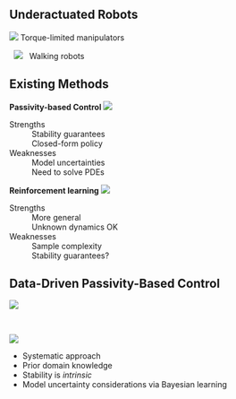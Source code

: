 ## Underactuated Robots

::: {layout-ncol=2}
![](contents/assets/manipulator.jpg){fig-align="center"}
Torque-limited manipulators

&nbsp;
![](contents/assets/underactuation-illustration.png){fig-align="center"}
&nbsp;
Walking robots
:::



## Existing Methods {.smaller transition="fade"}
<!-- ###################################################################### -->

:::: {.fragment .semi-fade-out fragment-index=1}
::: {layout="[100,-5,60]" layout-valign="center"}
__Passivity-based Control__
![](contents/assets/pbc-outline.svg)

Strengths
: 
Stability guarantees \
Closed-form policy

Weaknesses
: 
Model uncertainties \
Need to solve PDEs
:::
::::

:::: {.fragment fragment-index=1}
::: {layout="[100,-5,60]" layout-valign="center"}
__Reinforcement learning__
![](contents/assets/rl-outline.svg)

Strengths
: 
More general \
Unknown dynamics OK

Weaknesses
: 
Sample complexity \
Stability guarantees?
:::
::::


<!-- ## {background-image="https://c.tenor.com/EstKpPVveyYAAAAC/both-agree.gif" background-size="50%" visibility="uncounted"} -->
<!-- ###################################################################### -->


## Data-Driven Passivity-Based Control {.smaller transition="fade"}
<!-- ###################################################################### -->

::: {layout="[100,-5,60]" layout-valign="center"}
![](contents/assets/pbc-outline-cross.svg)

&nbsp;

:::


:::: {.fragment fragment-index=1}
::: {layout="[100,-5,60]" layout-valign="center"}
![](contents/assets/pbc-ml-outline.svg)

* Systematic approach
* Prior domain knowledge
* Stability is *intrinsic*
* Model uncertainty considerations via Bayesian learning
:::
::::

